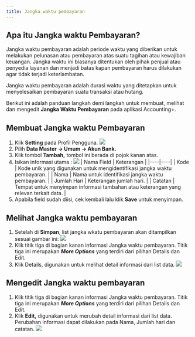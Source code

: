 ```yaml
---
title: Jangka waktu pembayaran
---
```


## Apa itu Jangka waktu Pembayaran?

Jangka waktu pembayaran adalah periode waktu yang diberikan untuk melakukan pelunasan atau pembayaran atas suatu tagihan atau kewajiban keuangan. Jangka waktu ini biasanya ditentukan oleh pihak penjual atau penyedia layanan dan menjadi batas kapan pembayaran harus dilakukan agar tidak terjadi keterlambatan.

<Note>
Jangka waktu pembayaran adalah durasi waktu yang ditetapkan untuk menyelesaikan pembayaran suatu transaksi atau hutang.
</Note>

Berikut ini adalah panduan langkah demi langkah untuk membuat, melihat dan mengedit **Jangka Waktu Pembayaran** pada aplikasi Accounting+.

## Membuat Jangka waktu Pembayaran

1. Klik **Setting** pada Profil Pengguna.
    <Frame>
        <img src="/images/payment-term1.png" />
    </Frame>
2. Pilih **Data Master → Umum → Akun Bank.**
3. Klik tombol **Tambah,** tombol ini berada di pojok kanan atas. 
4. Isikan informasi utama :
    <Frame>
        <img src="/images/payment-term2.png" />
    </Frame>
    | Nama Field | Keterangan |
    |----|----|
    | Kode | Kode unik yang digunakan untuk mengidentifikasi jangka waktu pembayaran. |
    | Nama | Nama untuk identifikasi jangka waktu pembayaran. |
    | Jumlah Hari | Keterangan jumlah hari. |
    | Catatan | Tempat untuk menyimpan informasi tambahan atau keterangan yang relevan terkait data. |
5. Apabila field sudah diisi, cek kembali lalu klik **Save** untuk menyimpan.

## Melihat Jangka waktu pembayaran

1. Setelah di **Simpan**, list jangka wkatu pembayaran akan ditampilkan sesuai gambar ini: 
    <Frame>
        <img src="/images/payment-term2.png" />
    </Frame>
2. Klik titik tiga di bagian kanan informasi Jangka waktu pembayaran. Titik tiga ini merupakan ***More Options*** yang terdiri dari pilihan Details dan Edit. 
3. Klik Details, digunakan untuk melihat detail informasi dari list data.
    <Frame>
        <img src="/images/payment-term2.png" />
    </Frame>

## Mengedit Jangka waktu pembayaran

1. Klik titik tiga di bagian kanan informasi Jangka waktu pembayaran. Titik tiga ini merupakan ***More Options*** yang terdiri dari pilihan Details dan Edit. 
2. Klik **Edit,** digunakan untuk merubah detail informasi dari list data. Perubahan informasi dapat dilakukan pada Nama, Jumlah hari dan catatan.
    <Frame>
        <img src="/images/payment-term2.png" />
    </Frame>